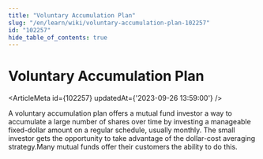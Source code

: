 ```yaml
---
title: "Voluntary Accumulation Plan"
slug: "/en/learn/wiki/voluntary-accumulation-plan-102257"
id: "102257"
hide_table_of_contents: true
---
```



# Voluntary Accumulation Plan

<ArticleMeta id={102257} updatedAt={'2023-09-26 13:59:00'} />
<div className='border-solid border-b border-t-0 my-4 border-[var(--ifm-color-gray-300)]' />

A voluntary accumulation plan offers a mutual fund investor a way to accumulate a large number of shares over time by investing a manageable fixed-dollar amount on a regular schedule, usually monthly. The small investor gets the opportunity to take advantage of the dollar-cost averaging strategy.Many mutual funds offer their customers the ability to do this.
